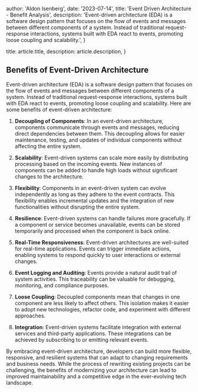 
  author: 'Aldon Isenberg',
  date: '2023-07-14',
  title: 'Event Driven Architecture - Benefit Analysis',
  description:
    'Event-driven architecture (EDA) is a software design pattern that focuses on the flow of events and messages between different components of a system. Instead of traditional request-response interactions, systems built with EDA react to events, promoting loose coupling and scalability.',
}

  title: article.title,
  description: article.description,
}


## Benefits of Event-Driven Architecture

Event-driven architecture (EDA) is a software design pattern that focuses on the flow of events and messages between different components of a system. Instead of traditional request-response interactions, systems built with EDA react to events, promoting loose coupling and scalability. Here are some benefits of event-driven architecture:

1. **Decoupling of Components**: In an event-driven architecture, components communicate through events and messages, reducing direct dependencies between them. This decoupling allows for easier maintenance, testing, and updates of individual components without affecting the entire system.

2. **Scalability**: Event-driven systems can scale more easily by distributing processing based on the incoming events. New instances of components can be added to handle high loads without significant changes to the architecture.

3. **Flexibility**: Components in an event-driven system can evolve independently as long as they adhere to the event contracts. This flexibility enables incremental updates and the integration of new functionalities without disrupting the entire system.

4. **Resilience**: Event-driven systems can handle failures more gracefully. If a component or service becomes unavailable, events can be stored temporarily and processed when the component is back online.

5. **Real-Time Responsiveness**: Event-driven architectures are well-suited for real-time applications. Events can trigger immediate actions, enabling systems to respond quickly to user interactions or external changes.

6. **Event Logging and Auditing**: Events provide a natural audit trail of system activities. This traceability can be valuable for debugging, monitoring, and compliance purposes.

7. **Loose Coupling**: Decoupled components mean that changes in one component are less likely to affect others. This isolation makes it easier to adopt new technologies, refactor code, and experiment with different approaches.

8. **Integration**: Event-driven systems facilitate integration with external services and third-party applications. These integrations can be achieved by subscribing to or emitting relevant events.

By embracing event-driven architecture, developers can build more flexible, responsive, and resilient systems that can adapt to changing requirements and business needs. While the process of rewriting existing projects can be challenging, the benefits of modernizing your architecture can lead to improved maintainability and a competitive edge in the ever-evolving tech landscape.
